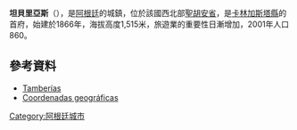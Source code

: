 '''坦貝里亞斯'''（{{lang-es|Tamberías}}），是[[阿根廷|阿根廷]]的城鎮，位於該國西北部[[聖胡安省_(阿根廷)|聖胡安省]]，是[[卡林加斯塔縣|卡林加斯塔縣]]的首府，始建於1866年，海拔高度1,515米，旅遊業的重要性日漸增加，2001年人口860。

==參考資料==
* [http://www.acupuntura-orgon.com.ar/viaje1.htm Tamberías]{{Wayback|url=http://www.acupuntura-orgon.com.ar/viaje1.htm |date=20160304123546 }}
* [http://www.fallingrain.com/world/AR/18/Tamberias.html Coordenadas geográficas]{{Wayback|url=http://www.fallingrain.com/world/AR/18/Tamberias.html |date=20160305001556 }}

{{Argentina-geo-stub}}
[[Category:阿根廷城市|Category:阿根廷城市]]